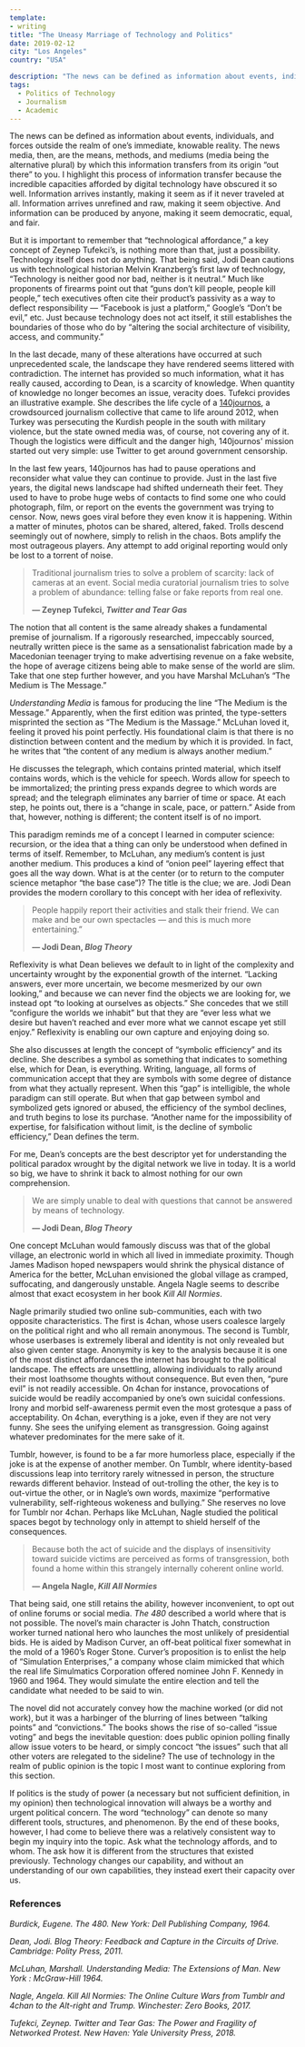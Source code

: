 ```yaml
---
template:
- writing
title: "The Uneasy Marriage of Technology and Politics"
date: 2019-02-12
city: "Los Angeles"
country: "USA"

description: "The news can be defined as information about events, individuals, and forces outside the realm of one’s immediate, knowable reality. The news media, then, are the means, methods, and mediums by which this information transfers from its origin “out there” to you."
tags:
  - Politics of Technology
  - Journalism
  - Academic
---
```


The news can be defined as information about events, individuals, and forces outside the realm of one’s immediate, knowable reality. The news media, then, are the means, methods, and mediums (media being the alternative plural) by which this information transfers from its origin “out there” to you. I highlight this process of information transfer because the incredible capacities afforded by digital technology have obscured it so well. Information arrives instantly, making it seem as if it never traveled at all. Information arrives unrefined and raw, making it seem objective. And information can be produced by anyone, making
it seem democratic, equal, and fair.

But it is important to remember that “technological affordance,” a key concept of Zeynep Tufekci’s, is nothing more than that, just a possibility. Technology itself does not do anything. That being said, Jodi Dean cautions us with technological historian Melvin Kranzberg’s first law of technology, “Technology is neither good nor bad, neither is it neutral.” Much like proponents of firearms point out that “guns don’t kill people, people kill people,” tech executives often cite their product’s passivity as a way to deflect responsibility — “Facebook is just a platform,” Google’s “Don’t be evil,” etc. Just because technology does not act itself, it still establishes the boundaries of those who do by “altering the social architecture of visibility, access, and community.”

In the last decade, many of these alterations have occurred at such unprecedented scale, the landscape they have rendered seems littered with contradiction. The internet has provided so much information, what it has really caused, according to Dean, is a scarcity of knowledge. When quantity of knowledge no longer becomes an issue, veracity does. Tufekci provides an illustrative example. She describes the life cycle of a [140journos](https://140journos.com/), a crowdsourced journalism collective that came to life around 2012, when Turkey was persecuting the Kurdish people in the south with military violence, but the state owned media was, of course, not covering any of it. Though the logistics were difficult and the danger high, 140journos' mission started out very simple: use Twitter to get around government censorship.

In the last few years, 140journos has had to pause operations and reconsider what value they can continue to provide. Just in the last five years, the digital news landscape had shifted underneath their feet. They used to have to probe huge webs of contacts to find some one who could photograph, film, or report on the events the government was trying to censor. Now, news goes viral before they even know it is happening. Within a matter of minutes, photos can be shared, altered, faked. Trolls descend seemingly out of nowhere, simply to relish in the chaos. Bots amplify the most outrageous players. Any attempt to add original reporting would only be lost to a torrent of noise.

> Traditional journalism tries to solve a problem of scarcity: lack of cameras at an event. Social media curatorial journalism tries to solve a problem of abundance: telling false or fake reports from real one.
>
> **— Zeynep Tufekci, _Twitter and Tear Gas_**

The notion that all content is the same already shakes a fundamental premise of journalism. If a rigorously researched, impeccably sourced, neutrally written piece is the same as a sensationalist fabrication made by a Macedonian teenager trying to make advertising revenue on a fake website, the hope of average citizens being able to make sense of the world are slim. Take that one step further however, and you have Marshal McLuhan’s “The Medium is The Message.”

_Understanding Media_ is famous for producing the line “The Medium is the Message.” Apparently, when the first edition was printed, the type-setters misprinted the section as “The Medium is the Massage.” McLuhan loved it, feeling it proved his point perfectly. His foundational claim is that there is no distinction between content and the medium by which it is provided. In fact, he writes that “the content of any medium is always another medium.”

He discusses the telegraph, which contains printed material, which itself contains words, which is the vehicle for speech. Words allow for speech to be immortalized; the printing press expands degree to which words are spread; and the telegraph eliminates any barrier of time or space. At each step, he points out, there is a “change in scale, pace, or pattern.” Aside from that, however, nothing is different; the content itself is of no import.

This paradigm reminds me of a concept I learned in computer science: recursion, or the idea that a thing can only be understood when defined in terms of itself. Remember, to McLuhan, any medium’s content is just another medium. This produces a kind of “onion peel” layering effect that goes all the way down. What is at the center (or to return to the computer science metaphor “the base case”)? The title is the clue; we are. Jodi Dean provides the modern corollary to this concept with her idea of reflexivity.

> People happily report their activities and stalk their friend. We can make and be our own spectacles — and this is much more entertaining.”
>
> **— Jodi Dean, _Blog Theory_**

Reflexivity is what Dean believes we default to in light of the complexity and uncertainty wrought by the exponential growth of the internet. “Lacking answers, ever more uncertain, we become mesmerized by our own looking,” and because we can never find the objects we are looking for, we instead opt “to looking at ourselves as objects.” She concedes that we still “configure the worlds we inhabit” but that they are “ever less what we desire but haven’t reached and ever more what we cannot escape yet still enjoy.” Reflexivity is enabling our own capture and enjoying doing so.

She also discusses at length the concept of “symbolic efficiency” and its decline. She describes a symbol as something that indicates to something else, which for Dean, is everything. Writing, language, all forms of communication accept that they are symbols with some degree of distance from what they actually represent. When this “gap” is intelligible, the whole paradigm can still operate. But when that gap between symbol and symbolized gets ignored or abused, the efficiency of the symbol declines, and truth begins to lose its purchase. “Another name for the impossibility of expertise, for falsification without limit, is the decline of symbolic efficiency,” Dean defines the term.

For me, Dean’s concepts are the best descriptor yet for understanding the political paradox wrought by the digital network we live in today. It is a world so big, we have to shrink it back to almost nothing for our own comprehension.

> We are simply unable to deal with questions that cannot be answered by means of technology.
>
> **— Jodi Dean, _Blog Theory_**

One concept McLuhan would famously discuss was that of the global village, an electronic world in which all lived in immediate proximity. Though James Madison hoped newspapers would shrink the physical distance of America for the better, McLuhan envisioned the global village as cramped, suffocating, and dangerously unstable. Angela Nagle seems to describe almost that exact ecosystem in her book _Kill All Normies_.

Nagle primarily studied two online sub-communities, each with two opposite characteristics. The first is 4chan, whose users coalesce largely on the political right and who all remain anonymous. The second is Tumblr, whose userbases is extremely liberal and identity is not only revealed but also given center stage. Anonymity is key to the analysis because it is one of the most distinct affordances the internet has brought to the political landscape. The effects are unsettling, allowing individuals to rally around their most loathsome thoughts without consequence. But even then, “pure evil” is not readily accessible. On 4chan for instance, provocations of suicide would be readily accompanied by one’s own suicidal confessions. Irony and morbid self-awareness permit even the most grotesque a pass of acceptability. On 4chan, everything is a joke, even if they are not very funny. She sees the unifying element as transgression. Going against whatever predominates for the mere sake of it.

Tumblr, however, is found to be a far more humorless place, especially if the joke is at the expense of another member. On Tumblr, where identity-based discussions leap into territory rarely witnessed in person, the structure rewards different behavior. Instead of out-trolling the other, the key is to out-virtue the other, or in Nagle’s own words, maximize “performative vulnerability, self-righteous wokeness and bullying.” She reserves no love for Tumblr nor 4chan. Perhaps like McLuhan, Nagle studied the political spaces begot by technology only in attempt to shield herself of the consequences.

> Because both the act of suicide and the displays of insensitivity toward suicide victims are perceived as forms of transgression, both found a home within this strangely internally coherent online world.
>
> **— Angela Nagle, _Kill All Normies_**

That being said, one still retains the ability, however inconvenient, to opt out of online forums or social media. _The 480_ described a world where that is not possible. The novel’s main character is John Thatch, construction worker turned national hero who launches the most unlikely of presidential bids. He is aided by Madison Curver, an off-beat political fixer somewhat in the mold of a 1960’s Roger Stone. Curver’s proposition is to enlist the help of “Simulation Enterprises,” a company whose claim mimicked that which the real life Simulmatics Corporation offered nominee John F. Kennedy in 1960 and 1964. They would simulate the entire election and tell the candidate what needed to be said to win.

The novel did not accurately convey how the machine worked (or did not work), but it was a harbinger of the blurring of lines between “talking points” and “convictions.” The books shows the rise of so-called “issue voting” and begs the inevitable question: does public opinion polling finally allow issue voters to be heard, or simply concoct “the issues” such that all other voters are relegated to the sideline? The use of technology in the realm of public opinion is the topic I most want to continue exploring from this section.

If politics is the study of power (a necessary but not sufficient definition, in my opinion) then technological innovation will always be a worthy and urgent political concern. The word “technology” can denote so many different tools, structures, and phenomenon. By the end of these books, however, I had come to believe there was a relatively consistent way to begin my inquiry into the topic. Ask what the technology affords, and to whom. The ask how it is different from the structures that existed previously. Technology changes our capability, and without an understanding of our own capabilities, they instead exert their capacity over us.

### References

_Burdick, Eugene. The 480. New York: Dell Publishing Company, 1964._

_Dean, Jodi. Blog Theory: Feedback and Capture in the Circuits of Drive. Cambridge: Polity Press, 2011._

_McLuhan, Marshall. Understanding Media: The Extensions of Man. New York : McGraw-Hill 1964._

_Nagle, Angela. Kill All Normies: The Online Culture Wars from Tumblr and 4chan to the Alt-right and Trump. Winchester: Zero Books, 2017._

_Tufekci, Zeynep. Twitter and Tear Gas: The Power and Fragility of Networked Protest. New Haven: Yale University Press, 2018._
